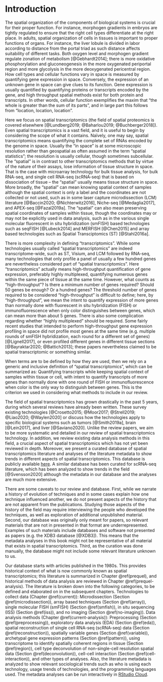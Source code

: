 # Introduction {#intro}

The spatial organization of the components of biological systems is crucial for their proper function. For instance, morphogen gradients in embryos are tightly regulated to ensure that the right cell types differentiate at the right place. In adults, spatial organization of cells in tissues is important to proper functions of organs. For instance, the liver lobule is divided in labor according to distance from the portal triad as such distance affects suitability of different tasks. Both oxygen level and morphogen gradient regulate zonation of metabolism [@Gebhardt2014]; there is more oxidative phosphorylation and gluconeogenesis in the more oxygenated periportal region and more glycolysis in the more deoxygenated pericentral region. How cell types and cellular functions vary in space is measured by quantifying gene expression in space. Conversely, the expression of an unknown gene in space can give clues to its function. Gene expression is usually quantified by quantifying proteins or transcripts encoded by the gene, and high throughput spatial methods exist for both protein and transcripts. In other words, cellular function exemplifies the maxim that "the whole is greater than the sum of its parts", and in large part this follows from "location, location, location". 

Here we focus on spatial transcriptomics (the field of spatial proteomics is covered elsewhere [@Lundberg2019; @Baharlou2019; @Buchberger2018]). Even spatial transcriptomics is a vast field, and it is useful to begin by considering the scope of what it contains. Naïvely, one may say, spatial transcriptomics means quantifying the complete set of RNAs encoded by the genome in space. Usually the "in space" is at some microscopic resolution rather than geospatial as often assumed in the term "spatial statistics"; the resolution is usually cellular, though sometimes subcellular. The "spatial" is in contrast to other transcriptomics methods that by virtue of the nature of their assays, lose information of tissue structure in space. That is the case with microarray technology for bulk tissue analysis, for bulk RNA-seq, and single cell RNA-seq (scRNA-seq) that is based on dissociation of tissue -- the "spatial" usually means tissue structure in space. More broadly, the "spatial" can mean knowing spatial context of samples although the spatial context is only a label and the coordinates are not collected or not used, such as in some laser capture microdissection (LCM) literature [@Baccin2020; @Nichterwitz2016], Niche-seq [@Medaglia2017], and APEX-seq [@Fazal2019a]. The "spatial" can also mean preserving spatial coordinates of samples within tissue, though the coordinates may or may not be explicitly used in data analysis, such as in the various single molecular fluorescent in situ hybridization (smFISH) based technologies such as seqFISH [@Lubeck2014] and MERFISH [@Chen2015] and array based technologies such as Spatial Transciptomics (ST) [@Stahl2016a].

There is more complexity in defining "transcriptomics". While some technologies usually called "spatial transcriptomics" are indeed transcriptome-wide, such as ST, Visium, and LCM followed by RNA-seq, many technologies that only profile a panel of usually a few hundred genes are nevertheless considered part of "spatial transcriptomics". Here "transcriptomics" actually means high-throughput quantification of gene expression, preferably highly multiplexed, quantifying numerous genes within the same piece of tissue at the same time. However, what counts as "high-throughput"? Is there a minimum number of genes required? Should 50 genes be enough? Or a hundred genes? The threshold number of genes required to be considered "high-throughput" is difficult to define; here, by "high-throughput", we mean the intent to quantify expression of more genes than normally done with fluorescent in situ hybridization (FISH) or immunofluorescence when only color distinguishes between genes, which can mean more than about 5 genes. There is also some complication regarding whether "highly multiplexed" should be required. Some fairly recent studies that intended to perform high-throughput gene expression profiling in space did not profile most genes at the same time (e.g. multiple rounds of smFISH hybridization, each round for a different set of genes) [@Lignell2017], or even profiled different genes in different tissue sections [@Bayraktar2020; @Battich2013]; these papers nevertheless claimed to be spatial transcriptomic or something similar.

When terms are to be defined by how they are used, then we rely on a generic and inclusive definition of "spatial transcriptomics", which can be summarized as: Quantifying transcripts while keeping spatial context of samples within tissue or cell, with intent to quantify transcripts of more genes than normally done with one round of FISH or immunofluorescence when color is the only way to distinguish between genes. This is the criterion we used in considering what methods to include in our review.

The field of spatial transcriptomics has grown drastically in the past 5 years, during which several reviews have already been written. These survey existing technologies [@Crosetto2015; @Moor2017; @Strell2019; @Liao2020; @Waylen2020] or discuss how the technologies apply to specific biological systems such as tumors [@Smith2019a], brain [@Lein2017], and liver [@Saviano2020]. Unlike the review papers, we aim to be more systematic and detailed in our review of spatial transcriptomics technology. In addition, we review existing data analysis methods in this field, a crucial aspect of spatial transcriptomics which has not yet been reviewed in depth. Moreover, we present a curated database of spatial transcriptomics literature and analyses of the literature metadata to show trends in different aspects of spatial transcriptomics. This database is publicly available [here](https://docs.google.com/spreadsheets/d/1sJDb9B7AtYmfKv4-m8XR7uc3XXw_k4kGSout8cqZ8bY/edit#gid=1693202466). A similar database has been curated for scRNA-seq literature, which has been analyzed to show trends in the field [@Svensson2020] although the metadata in our database and the analyses are much more extensive.

There are some caveats to our review and database. First, while we narrate a history of evolution of techniques and in some cases explain how one technique influenced another, we do not present aspects of the history that are not apparent from the publications. Studying those aspects of the history of the field may require interviewing the people who developed the techniques, as well as exploration of additional unpublished material. Second, our database was originally only meant for papers, so relevant materials that are not in presented in that format are underrepresented. Examples of such materials include databases and software not presented as papers (e.g. the XDB3 database [@XDB3]). This means that the metadata analyses in this book might not be representative of all material that exists in spatial transcriptomics. Third, as the curation was done manually, the database might not include some relevant literature unknown to us.

Our database starts with articles published in the 1980s. This provides historical context of what is now commonly known as spatial transcriptomics; this literature is summarized in Chapter \@ref(prequel), and historical methods of data analysis are reviewed in Chapter \@ref(prequel-analysis). The literature is broken down into the following categories, to be defined and elaborated on in the subsequent chapters. Technologies to collect data (Chapter \@ref(current)): Microdissection (Section \@ref(microdissection)), array based techniques (Section \@ref(array)), single molecular FISH (smFISH) (Section \@ref(smfish)), in situ sequencing (ISS) (Section \@ref(iss)), and no imaging (Section \@ref(no-imaging)). Data analysis methods (Chapter \@ref(current-analysis)): Preprocessing (Section \@ref(preprocessing)), exploratory data analysis (EDA) (Section \@ref(eda)), spatial reconstruction of single cell RNA-seq (scRNA-seq) data (Section \@ref(reconstruction)), spatially variable genes (Section \@ref(variable)), archetypal gene expression patterns (Section \@ref(pattern)), using transcriptome to identify spatially coherent regions in tissue (Section \@ref(region)), cell type deconvolution of non-single-cell resolution spatial data (Section \@ref(deconvolution)), cell-cell interaction (Section \@ref(cell-interaction)), and other types of analyses. Also, the literature metadata is analyzed to show relevant sociological trends such as who is using each technology, usage trends of technologies, and the programming languages used. The metadata analyses can be run interactively in [RStudio Cloud](https://rstudio.cloud/project/1981124).
